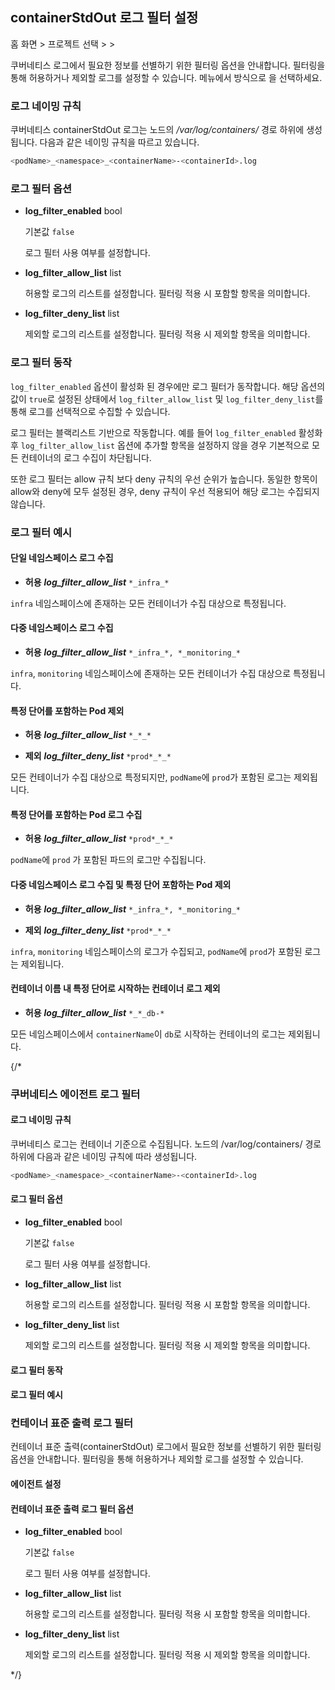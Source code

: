 ## containerStdOut 로그 필터 설정

홈 화면 &gt; 프로젝트 선택 &gt; <Cmdname sid="side_management" className="uitext" /> &gt; <Cmdname sid="side_agentSetting" className="uitext" />

쿠버네티스 로그에서 필요한 정보를 선별하기 위한 필터링 옵션을 안내합니다. 필터링을 통해 허용하거나 제외할 로그를 설정할 수 있습니다. <Cmdname sid="side_agentSetting" className="uitext" /> 메뉴에서 <Cmdname sid="write_options" className="uitext" /> 방식으로 <Cmdname sid="direct_input" className="uitext" />을 선택하세요.

<ImgLang img='k8s-log-filter-settings.png' desc='쿠버네티스 로그 필터 설정' />

### 로그 네이밍 규칙 

쿠버네티스 containerStdOut 로그는 노드의 */var/log/containers/* 경로 하위에 생성됩니다. 다음과 같은 네이밍 규칙을 따르고 있습니다.

```bash
<podName>_<namespace>_<containerName>-<containerId>.log
```

### 로그 필터 옵션 

* **log_filter_enabled** <span class='type'>bool</span>

  기본값 `false`

  로그 필터 사용 여부를 설정합니다. 

* **log_filter_allow_list** <span class='type'>list</span>

  허용할 로그의 리스트를 설정합니다. 필터링 적용 시 포함할 항목을 의미합니다. 

* **log_filter_deny_list** <span class='type'>list</span>

  제외할 로그의 리스트를 설정합니다. 필터링 적용 시 제외할 항목을 의미합니다. 

### 로그 필터 동작 

`log_filter_enabled` 옵션이 활성화 된 경우에만 로그 필터가 동작합니다. 해당 옵션의 값이 `true`로 설정된 상태에서 `log_filter_allow_list` 및 `log_filter_deny_list`를 통해 로그를 선택적으로 수집할 수 있습니다. 

로그 필터는 블랙리스트 기반으로 작동합니다. 예를 들어 `log_filter_enabled` 활성화 후 `log_filter_allow_list` 옵션에 추가할 항목을 설정하지 않을 경우 기본적으로 모든 컨테이너의 로그 수집이 차단됩니다. 

또한 로그 필터는 allow 규칙 보다 deny 규칙의 우선 순위가 높습니다. 동일한 항목이 allow와 deny에 모두 설정된 경우, deny 규칙이 우선 적용되어 해당 로그는 수집되지 않습니다.

### 로그 필터 예시 

#### 단일 네임스페이스 로그 수집

* **허용** ***log_filter_allow_list*** `*_infra_*`

`infra` 네임스페이스에 존재하는 모든 컨테이너가 수집 대상으로 특정됩니다.

#### 다중 네임스페이스 로그 수집 

* **허용** ***log_filter_allow_list*** `*_infra_*, *_monitoring_*`

`infra`, `monitoring` 네임스페이스에 존재하는 모든 컨테이너가 수집 대상으로 특정됩니다.

#### 특정 단어를 포함하는 Pod 제외 

* **허용** ***log_filter_allow_list*** `*_*_*`

* **제외** ***log_filter_deny_list*** `*prod*_*_*`

모든 컨테이너가 수집 대상으로 특정되지만, `podName`에 `prod`가 포함된 로그는 제외됩니다.

#### 특정 단어를 포함하는 Pod 로그 수집 

* **허용** ***log_filter_allow_list*** `*prod*_*_*`

`podName`에 `prod` 가 포함된 파드의 로그만 수집됩니다.

#### 다중 네임스페이스 로그 수집 및 특정 단어 포함하는 Pod 제외

* **허용** ***log_filter_allow_list*** `*_infra_*, *_monitoring_*`

* **제외** ***log_filter_deny_list*** `*prod*_*_*`

`infra`, `monitoring` 네임스페이스의 로그가 수집되고, `podName`에 `prod`가 포함된 로그는 제외됩니다.

#### 컨테이너 이름 내 특정 단어로 시작하는 컨테이너 로그 제외 

* **허용** ***log_filter_allow_list*** `*_*_db-*`

모든 네임스페이스에서 `containerName`이 `db`로 시작하는 컨테이너의 로그는 제외됩니다.


{/* 

### 쿠버네티스 에이전트 로그 필터 

#### 로그 네이밍 규칙 

쿠버네티스 로그는 컨테이너 기준으로 수집됩니다. 노드의 /var/log/containers/ 경로 하위에 다음과 같은 네이밍 규칙에 따라 생성됩니다.

```bash
<podName>_<namespace>_<containerName>-<containerId>.log
```


#### 로그 필터 옵션

* **log_filter_enabled** <span class='type'>bool</span>

  기본값 `false`

  로그 필터 사용 여부를 설정합니다. 

* **log_filter_allow_list** <span class='type'>list</span>

  허용할 로그의 리스트를 설정합니다. 필터링 적용 시 포함할 항목을 의미합니다. 

* **log_filter_deny_list** <span class='type'>list</span>

  제외할 로그의 리스트를 설정합니다. 필터링 적용 시 제외할 항목을 의미합니다. 


#### 로그 필터 동작 

#### 로그 필터 예시 

### 컨테이너 표준 출력 로그 필터 

컨테이너 표준 출력(containerStdOut) 로그에서 필요한 정보를 선별하기 위한 필터링 옵션을 안내합니다. 필터링을 통해 허용하거나 제외할 로그를 설정할 수 있습니다. 

#### 에이전트 설정

<Cmdname sid="side_agentSetting" className="uitext" />

#### 컨테이너 표준 출력 로그 필터 옵션 

* **log_filter_enabled** <span class='type'>bool</span>

  기본값 `false`

  로그 필터 사용 여부를 설정합니다. 

* **log_filter_allow_list** <span class='type'>list</span>

  허용할 로그의 리스트를 설정합니다. 필터링 적용 시 포함할 항목을 의미합니다. 

* **log_filter_deny_list** <span class='type'>list</span>

  제외할 로그의 리스트를 설정합니다. 필터링 적용 시 제외할 항목을 의미합니다.  
  
*/}










